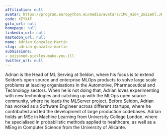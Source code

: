 ```yaml
---
affiliation: null
avatar: https://program.europython.eu/media/avatars/IMG_4164_2mZ1eOl.JPG
code: XEYXAF
gitx_url: null
homepage: null
linkedin_url: null
mastodon_url: null
name: Adrian Gonzalez-Martin
slug: adrian-gonzalez-martin
submissions:
- poisoned-pickles-make-you-ill
twitter_url: null
---
```


Adrian is the Head of ML Serving at Seldon, where his focus is to extend Seldon’s open source and enterprise MLOps products to solve large scale problems at leading organisations in the Automotive, Pharmaceutical and Technology sectors. When he is not doing that, Adrian loves experimenting with new technologies and catching up with the MLOps open source community, where he leads the MLServer project. Before Seldon, Adrian has worked as a Software Engineer across different startups, where he contributed and led the development of large production codebases. Adrian holds an MSc in Machine Learning from University College London, where he specialised in probabilistic methods applied to healthcare, as well as a MEng in Computer Science from the University of Alicante.